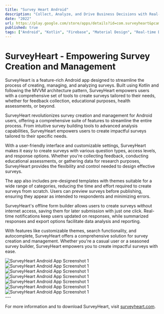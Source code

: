 ```yaml
---
title: "Survey Heart Android"
description: "Collect, Analyze, and Drive Business Decisions with Real-time Survey Data from Customers using Mobile App."
date: "2022"
url: https://play.google.com/store/apps/details?id=com.surveyheart&pcampaignid=web_share
published: true
tags: ["Android", "Kotlin", "Firebase", "Material Design", "Real-time Database"]
---
```


# SurveyHeart - Empowering Survey Creation and Management
SurveyHeart is a feature-rich Android app designed to streamline the process of creating, managing, and analyzing surveys. Built using Kotlin and following the MVVM architecture pattern, SurveyHeart empowers users with a comprehensive set of tools to create surveys tailored to their needs, whether for feedback collection, educational purposes, health assessments, or beyond.



SurveyHeart revolutionizes survey creation and management for Android users, offering a comprehensive suite of features to streamline the entire process. From intuitive survey building tools to advanced analysis capabilities, SurveyHeart empowers users to create impactful surveys tailored to their specific needs.

With a user-friendly interface and customizable settings, SurveyHeart makes it easy to create surveys with various question types, access levels, and response options. Whether you're collecting feedback, conducting educational assessments, or gathering data for research purposes, SurveyHeart provides the flexibility and control needed to design effective surveys.

The app also includes pre-designed templates with themes suitable for a wide range of categories, reducing the time and effort required to create surveys from scratch. Users can preview surveys before publishing, ensuring they appear as intended to respondents and minimizing errors.

SurveyHeart's offline form builder allows users to create surveys without internet access, saving them for later submission with just one click. Real-time notifications keep users updated on responses, while summarized responses and export options facilitate data analysis and reporting.

With features like customizable themes, search functionality, and autocomplete, SurveyHeart offers a comprehensive solution for survey creation and management. Whether you're a casual user or a seasoned survey builder, SurveyHeart empowers you to create impactful surveys with ease.



<div style={{ display: 'flex', justifyContent: 'space-between' ,overflowX: "auto",whiteSpace: 'nowrap'}}>
    <img src="/a-sh2.png" alt="SurveyHeart Android App Screenshot 1" style={{ width: '48%', height: 'auto' }} />
    <img src="/a-sh3.png" alt="SurveyHeart Android App Screenshot 1" style={{ width: '48%', height: 'auto' }} />
    <img src="/a-sh4.png" alt="SurveyHeart Android App Screenshot 1" style={{ width: '48%', height: 'auto' }} />
    <img src="/a-sh5.png" alt="SurveyHeart Android App Screenshot 1" style={{ width: '48%', height: 'auto' }} />
    <img src="/a-sh6.png" alt="SurveyHeart Android App Screenshot 1" style={{ width: '48%', height: 'auto' }} />
    <img src="/a-sh7.png" alt="SurveyHeart Android App Screenshot 1" style={{ width: '48%', height: 'auto' }} />
    <img src="/a-sh8.png" alt="SurveyHeart Android App Screenshot 1" style={{ width: '48%', height: 'auto' }} />

</div>
---

For more information and to download SurveyHeart, visit [surveyheart.com](https://www.surveyheart.com).
